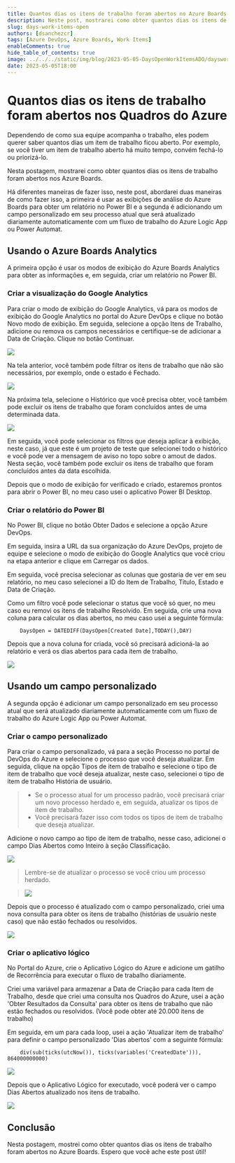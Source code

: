 ```yaml
---
title: Quantos dias os itens de trabalho foram abertos no Azure Boards
description: Neste post, mostrarei como obter quantos dias os itens de trabalho foram abertos nos Quadros do Azure.
slug: days-work-items-open
authors: [dsanchezcr]
tags: [Azure DevOps, Azure Boards, Work Items]
enableComments: true
hide_table_of_contents: true
image: ../../../static/img/blog/2023-05-05-DaysOpenWorkItemsADO/daysworkitemopen.jpg
date: 2023-05-05T18:00
---
```

# Quantos dias os itens de trabalho foram abertos nos Quadros do Azure

Dependendo de como sua equipe acompanha o trabalho, eles podem querer saber quantos dias um item de trabalho ficou aberto. Por exemplo, se você tiver um item de trabalho aberto há muito tempo, convém fechá-lo ou priorizá-lo.

Nesta postagem, mostrarei como obter quantos dias os itens de trabalho foram abertos nos Azure Boards.

<!--truncate-->

Há diferentes maneiras de fazer isso, neste post, abordarei duas maneiras de como fazer isso, a primeira é usar as exibições de análise do Azure Boards para obter um relatório no Power BI e a segunda é adicionando um campo personalizado em seu processo atual que será atualizado diariamente automaticamente com um fluxo de trabalho do Azure Logic App ou Power Automat.

## Usando o Azure Boards Analytics

A primeira opção é usar os modos de exibição do Azure Boards Analytics para obter as informações e, em seguida, criar um relatório no Power BI.

### Criar a visualização do Google Analytics

Para criar o modo de exibição do Google Analytics, vá para os modos de exibição do Google Analytics no portal do Azure DevOps e clique no botão Novo modo de exibição. Em seguida, selecione a opção Itens de Trabalho, adicione ou remova os campos necessários e certifique-se de adicionar a Data de Criação. Clique no botão Continuar.

![](pathname:///img/blog/2023-05-05-DaysOpenWorkItemsADO/new-view.jpg)

Na tela anterior, você também pode filtrar os itens de trabalho que não são necessários, por exemplo, onde o estado é Fechado.

![](pathname:///img/blog/2023-05-05-DaysOpenWorkItemsADO/filter.jpg)

Na próxima tela, selecione o Histórico que você precisa obter, você também pode excluir os itens de trabalho que foram concluídos antes de uma determinada data.

![](pathname:///img/blog/2023-05-05-DaysOpenWorkItemsADO/history.jpg)

Em seguida, você pode selecionar os filtros que deseja aplicar à exibição, neste caso, já que este é um projeto de teste que selecionei todo o histórico e você pode ver a mensagem de aviso no topo sobre o amout de dados. Nesta seção, você também pode excluir os itens de trabalho que foram concluídos antes da data escolhida.

Depois que o modo de exibição for verificado e criado, estaremos prontos para abrir o Power BI, no meu caso usei o aplicativo Power BI Desktop.

### Criar o relatório do Power BI

No Power BI, clique no botão Obter Dados e selecione a opção Azure DevOps.

Em seguida, insira a URL da sua organização do Azure DevOps, projeto de equipe e selecione o modo de exibição do Google Analytics que você criou na etapa anterior e clique em Carregar os dados.

Em seguida, você precisa selecionar as colunas que gostaria de ver em seu relatório, no meu caso selecionei a ID do Item de Trabalho, Título, Estado e Data de Criação.

Como um filtro você pode selecionar o status que você só quer, no meu caso eu removi os itens de trabalho Resolvido. Em seguida, crie uma nova coluna para calcular os dias abertos, no meu caso usei a seguinte fórmula:

```
    DaysOpen = DATEDIFF(DaysOpen[Created Date],TODAY(),DAY)
```

Depois que a nova coluna for criada, você só precisará adicioná-la ao relatório e verá os dias abertos para cada item de trabalho.

![](pathname:///img/blog/2023-05-05-DaysOpenWorkItemsADO/powerbi.jpg)

## Usando um campo personalizado

A segunda opção é adicionar um campo personalizado em seu processo atual que será atualizado diariamente automaticamente com um fluxo de trabalho do Azure Logic App ou Power Automat.

### Criar o campo personalizado

Para criar o campo personalizado, vá para a seção Processo no portal de DevOps do Azure e selecione o processo que você deseja atualizar. Em seguida, clique na opção Tipos de item de trabalho e selecione o tipo de item de trabalho que você deseja atualizar, neste caso, selecionei o tipo de item de trabalho História de usuário.

> - Se o processo atual for um processo padrão, você precisará criar um novo processo herdado e, em seguida, atualizar os tipos de item de trabalho.
> - Você precisará fazer isso com todos os tipos de item de trabalho que deseja atualizar.

Adicione o novo campo ao tipo de item de trabalho, nesse caso, adicionei o campo Dias Abertos como Inteiro à seção Classificação.

![](pathname:///img/blog/2023-05-05-DaysOpenWorkItemsADO/user-story.jpg)

> Lembre-se de atualizar o processo se você criou um processo herdado.

> ![](pathname:///img/blog/2023-05-05-DaysOpenWorkItemsADO/change-process.jpg)

Depois que o processo é atualizado com o campo personalizado, criei uma nova consulta para obter os itens de trabalho (histórias de usuário neste caso) que não estão fechados ou resolvidos.

![](pathname:///img/blog/2023-05-05-DaysOpenWorkItemsADO/query-user-stories.jpg)

### Criar o aplicativo lógico

No Portal do Azure, crie o Aplicativo Lógico do Azure e adicione um gatilho de Recorrência para executar o fluxo de trabalho diariamente.

Criei uma variável para armazenar a Data de Criação para cada Item de Trabalho, desde que criei uma consulta nos Quadros do Azure, usei a ação 'Obter Resultados da Consulta' para obter os itens de trabalho que não estão fechados ou resolvidos. (Você pode obter até 20.000 itens de trabalho)

Em seguida, em um para cada loop, usei a ação 'Atualizar item de trabalho' para definir o campo personalizado 'Dias abertos' com a seguinte fórmula:

```
    div(sub(ticks(utcNow()), ticks(variables('CreatedDate'))), 864000000000)
```

![](pathname:///img/blog/2023-05-05-DaysOpenWorkItemsADO/logic-app.jpg)

Depois que o Aplicativo Lógico for executado, você poderá ver o campo Dias Abertos atualizado nos itens de trabalho.

![](pathname:///img/blog/2023-05-05-DaysOpenWorkItemsADO/query-results.jpg)

## Conclusão

Nesta postagem, mostrei como obter quantos dias os itens de trabalho foram abertos no Azure Boards. Espero que você ache este post útil!